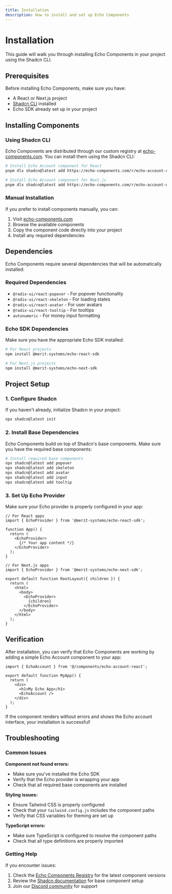 ```yaml
---
title: Installation
description: How to install and set up Echo Components
---
```


# Installation

This guide will walk you through installing Echo Components in your project using the Shadcn CLI.

## Prerequisites

Before installing Echo Components, make sure you have:

- A React or Next.js project
- [Shadcn CLI](https://ui.shadcn.com/docs/installation) installed
- Echo SDK already set up in your project

## Installing Components

### Using Shadcn CLI

Echo Components are distributed through our custom registry at [echo-components.com](https://echo-components.com/). You can install them using the Shadcn CLI:

```bash
# Install Echo Account component for React
pnpm dlx shadcn@latest add https://echo-components.com/r/echo-account-react.json

# Install Echo Account component for Next.js
pnpm dlx shadcn@latest add https://echo-components.com/r/echo-account-next.json
```

### Manual Installation

If you prefer to install components manually, you can:

1. Visit [echo-components.com](https://echo-components.com/)
2. Browse the available components
3. Copy the component code directly into your project
4. Install any required dependencies

## Dependencies

Echo Components require several dependencies that will be automatically installed:

### Required Dependencies

- `@radix-ui/react-popover` - For popover functionality
- `@radix-ui/react-skeleton` - For loading states
- `@radix-ui/react-avatar` - For user avatars
- `@radix-ui/react-tooltip` - For tooltips
- `autonumeric` - For money input formatting

### Echo SDK Dependencies

Make sure you have the appropriate Echo SDK installed:

```bash
# For React projects
npm install @merit-systems/echo-react-sdk

# For Next.js projects
npm install @merit-systems/echo-next-sdk
```

## Project Setup

### 1. Configure Shadcn

If you haven't already, initialize Shadcn in your project:

```bash
npx shadcn@latest init
```

### 2. Install Base Dependencies

Echo Components build on top of Shadcn's base components. Make sure you have the required base components:

```bash
# Install required base components
npx shadcn@latest add popover
npx shadcn@latest add skeleton
npx shadcn@latest add avatar
npx shadcn@latest add input
npx shadcn@latest add tooltip
```

### 3. Set Up Echo Provider

Make sure your Echo provider is properly configured in your app:

```tsx
// For React apps
import { EchoProvider } from '@merit-systems/echo-react-sdk';

function App() {
  return (
    <EchoProvider>
      {/* Your app content */}
    </EchoProvider>
  );
}
```

```tsx
// For Next.js apps
import { EchoProvider } from '@merit-systems/echo-next-sdk';

export default function RootLayout({ children }) {
  return (
    <html>
      <body>
        <EchoProvider>
          {children}
        </EchoProvider>
      </body>
    </html>
  );
}
```

## Verification

After installation, you can verify that Echo Components are working by adding a simple Echo Account component to your app:

```tsx
import { EchoAccount } from '@/components/echo-account-react';

export default function MyApp() {
  return (
    <div>
      <h1>My Echo App</h1>
      <EchoAccount />
    </div>
  );
}
```

If the component renders without errors and shows the Echo account interface, your installation is successful!

## Troubleshooting

### Common Issues

**Component not found errors:**
- Make sure you've installed the Echo SDK
- Verify that the Echo provider is wrapping your app
- Check that all required base components are installed

**Styling issues:**
- Ensure Tailwind CSS is properly configured
- Check that your `tailwind.config.js` includes the component paths
- Verify that CSS variables for theming are set up

**TypeScript errors:**
- Make sure TypeScript is configured to resolve the component paths
- Check that all type definitions are properly imported

### Getting Help

If you encounter issues:

1. Check the [Echo Components Registry](https://echo-components.com/) for the latest component versions
2. Review the [Shadcn documentation](https://ui.shadcn.com/docs) for base component setup
3. Join our [Discord community](https://discord.gg/merit) for support
